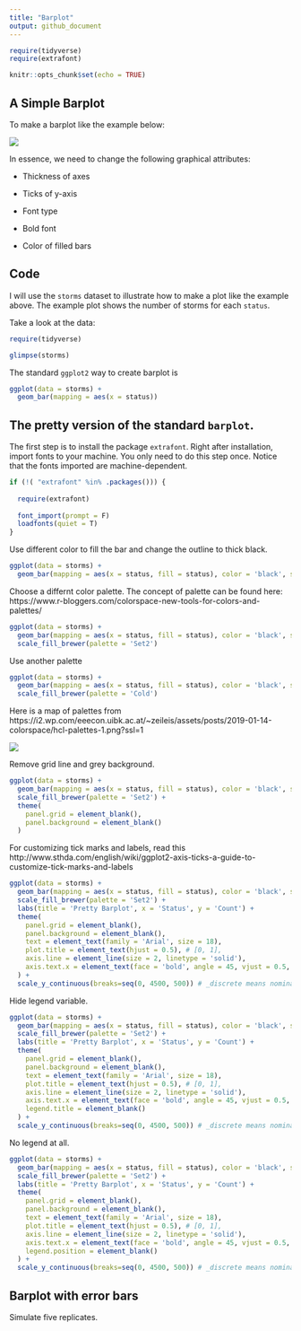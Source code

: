 ```yaml
---
title: "Barplot"
output: github_document
---
```


```r
require(tidyverse)
require(extrafont)

knitr::opts_chunk$set(echo = TRUE)
```

## A Simple Barplot

To make a barplot like the example below:

![](barplot_example.png)

In essence, we need to change the following graphical attributes:

- Thickness of axes

- Ticks of y-axis

- Font type

- Bold font

- Color of filled bars

## Code

I will use the `storms` dataset to illustrate how to make a plot like the example above. The example plot shows the number of storms for each `status`. 

Take a look at the data:

```r
require(tidyverse)

glimpse(storms)
```

The standard `ggplot2` way to create barplot is

```r
ggplot(data = storms) +
  geom_bar(mapping = aes(x = status))
```

## The pretty version of the standard `barplot`.

The first step is to install the package `extrafont`. Right after installation, import fonts to your machine. You only need to do this step once. Notice that the fonts imported are machine-dependent.

```r
if (!( "extrafont" %in% .packages())) {
  
  require(extrafont)
  
  font_import(prompt = F)
  loadfonts(quiet = T)
}
```

Use different color to fill the bar and change the outline to thick black.

```r
ggplot(data = storms) +
  geom_bar(mapping = aes(x = status, fill = status), color = 'black', size = 2)
```

Choose a differnt color palette. The concept of palette can be found here: https://www.r-bloggers.com/colorspace-new-tools-for-colors-and-palettes/


```r
ggplot(data = storms) +
  geom_bar(mapping = aes(x = status, fill = status), color = 'black', size = 2) +
  scale_fill_brewer(palette = 'Set2')
```

Use another palette

```r
ggplot(data = storms) +
  geom_bar(mapping = aes(x = status, fill = status), color = 'black', size = 2) +
  scale_fill_brewer(palette = 'Cold')
```


Here is a map of palettes from https://i2.wp.com/eeecon.uibk.ac.at/~zeileis/assets/posts/2019-01-14-colorspace/hcl-palettes-1.png?ssl=1

![](hcl-palettes-1.png)

Remove grid line and grey background.

```r
ggplot(data = storms) +
  geom_bar(mapping = aes(x = status, fill = status), color = 'black', size = 2) +
  scale_fill_brewer(palette = 'Set2') +
  theme(
    panel.grid = element_blank(),
    panel.background = element_blank()
  )
```

For customizing tick marks and labels, read this http://www.sthda.com/english/wiki/ggplot2-axis-ticks-a-guide-to-customize-tick-marks-and-labels


```r
ggplot(data = storms) +
  geom_bar(mapping = aes(x = status, fill = status), color = 'black', size = 2) +
  scale_fill_brewer(palette = 'Set2') +
  labs(title = 'Pretty Barplot', x = 'Status', y = 'Count') +
  theme(
    panel.grid = element_blank(),
    panel.background = element_blank(),
    text = element_text(family = 'Arial', size = 18),
    plot.title = element_text(hjust = 0.5), # [0, 1],
    axis.line = element_line(size = 2, linetype = 'solid'),
    axis.text.x = element_text(face = 'bold', angle = 45, vjust = 0.5, size = 10)
  ) +
  scale_y_continuous(breaks=seq(0, 4500, 500)) # _discrete means nominal, _continuous means numeric, 
```

Hide legend variable.

```r
ggplot(data = storms) +
  geom_bar(mapping = aes(x = status, fill = status), color = 'black', size = 2) +
  scale_fill_brewer(palette = 'Set2') +
  labs(title = 'Pretty Barplot', x = 'Status', y = 'Count') +
  theme(
    panel.grid = element_blank(),
    panel.background = element_blank(),
    text = element_text(family = 'Arial', size = 18),
    plot.title = element_text(hjust = 0.5), # [0, 1],
    axis.line = element_line(size = 2, linetype = 'solid'),
    axis.text.x = element_text(face = 'bold', angle = 45, vjust = 0.5, size = 10),
    legend.title = element_blank()
  ) +
  scale_y_continuous(breaks=seq(0, 4500, 500)) # _discrete means nominal, _continuous means numeric, 
```

No legend at all.

```r
ggplot(data = storms) +
  geom_bar(mapping = aes(x = status, fill = status), color = 'black', size = 2) +
  scale_fill_brewer(palette = 'Set2') +
  labs(title = 'Pretty Barplot', x = 'Status', y = 'Count') +
  theme(
    panel.grid = element_blank(),
    panel.background = element_blank(),
    text = element_text(family = 'Arial', size = 18),
    plot.title = element_text(hjust = 0.5), # [0, 1],
    axis.line = element_line(size = 2, linetype = 'solid'),
    axis.text.x = element_text(face = 'bold', angle = 45, vjust = 0.5, size = 10),
    legend.position = element_blank()
  ) +
  scale_y_continuous(breaks=seq(0, 4500, 500)) # _discrete means nominal, _continuous means numeric, 
```


## Barplot with error bars

Simulate five replicates.
